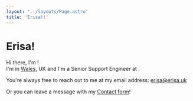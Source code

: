 ```yaml
---
layout: '../layouts/Page.astro'
title: 'Erisa!!'
---
```



# Erisa!

Hi there, I'm <Erisa/>!<br/>
I'm in <a href="https://en.wikipedia.org/wiki/Wales" target="_blank">Wales</a>, UK and I'm a Senior Support Engineer at <Ts/>.

<ProjectLinks />

You're always free to reach out to me at my email address: <a href="mailto:er%69s%61%40%65risa%2Euk">erisa@erisa.uk</a>

Or you can leave a message with my [Contact form](/contact)!

<Bio />
